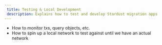 ```yaml
---
 title: Testing & Local Development
 description: Explains how to test and develop Stardust migration apps locally
---
```


  - How to monitor txs, query objects, etc.
  - How to spin up a local network to test against until we have an actual network